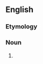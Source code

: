 ==English==

===Etymology===
{{suffix|en|odorise|er|id2=agent noun}}

===Noun===
{{en-noun}}

# {{alternative form of|odorizer|lang=en}}